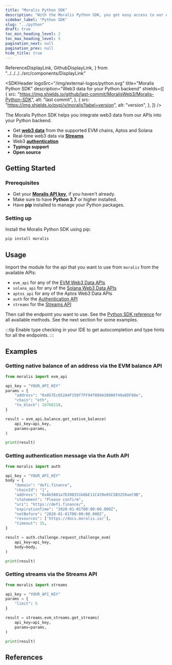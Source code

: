 ```yaml
---
title: "Moralis Python SDK"
description: "With the Moralis Python SDK, you get easy access to our APIs within your Python backend"
sidebar_label: "Python SDK"
slug: "../python"
draft: true
toc_min_heading_level: 2
toc_max_heading_level: 5
pagination_next: null
pagination_prev: null
hide_title: true
---
```


  ReferenceDisplayLink,
  GithubDisplayLink,
} from "../../../../src/components/DisplayLink"

<SDKHeader
  logoSrc="/img/external-logos/python.svg"
  title="Moralis Python SDK"
  description="Web3 data for your Python backend"
  shields={[
    {
      src: "https://img.shields.io/github/last-commit/MoralisWeb3/Moralis-Python-SDK",
      alt: "last commit",
    },
    {
      src: "https://img.shields.io/pypi/v/moralis?label=version",
      alt: "version",
    },
  ]}
/>

The Moralis Python SDK helps you integrate web3 data from our APIs into your Python backend.

- Get [**web3 data**](/web3-data-api) from the supported EVM chains, Aptos and Solana
- Real-time web3 data via [**Streams**](/streams-api)
- Web3 [**authentication**](/auth-api)
- **Typings support**
- **Open source**

## Getting Started

### Prerequisites

- Get your [**Moralis API key**](http://localhost:3000/web3-data-api/get-your-api-key), if you haven't already.
- Make sure to have **Python 3.7** or higher installed.
- Have **pip** installed to manage your Python packages.

### Setting up

Install the Moralis Python SDK using pip:

```bash
pip install moralis
```

## Usage

Import the module for the api that you want to use from `moralis` from the available APIs:

- `evm_api` for any of the [EVM Web3 Data APIs](/web3-data-api/evm)
- `solana_api` for any of the [Solana Web3 Data APIs](/web3-data-api/solana)
- `aptos_api` for any of the Aptos Web3 Data APIs
- `auth` for the [Authentication API](/authentication-api)
- `streams` for the [Streams API](/streams-api)

Then call the endpoint you want to use. See the [Python SDK reference](https://moralisweb3.github.io/Moralis-Python-SDK/) for all available methods.
See the next section for some examples.

:::tip
Enable type checking in your IDE to get autocompletion and type hints for all the endpoints.
:::

## Examples

### Getting native balance of an address via the EVM balance API

```python
from moralis import evm_api

api_key = "YOUR_API_KEY"
params = {
    "address": "0x057Ec652A4F150f7FF94f089A38008f49a0DF88e",
    "chain": "eth",
    "to_block": 16766218,
}

result = evm_api.balance.get_native_balance(
    api_key=api_key,
    params=params,
)

print(result)
```

### Getting authentication message via the Auth API

```python
from moralis import auth

api_key = "YOUR_API_KEY"
body = {
    "domain": "defi.finance",
    "chainId": "1",
    "address": "0xAb5801a7D398351b8bE11C439e05C5B3259aeC9B",
    "statement": "Please confirm",
    "uri": "https://defi.finance/",
    "expirationTime": "2020-01-01T00:00:00.000Z",
    "notBefore": "2020-01-01T00:00:00.000Z",
    "resources": ['https://docs.moralis.io/'],
    "timeout": 15,
}

result = auth.challenge.request_challenge_evm(
    api_key=api_key,
    body=body,
)

print(result)
```

### Getting streams via the Streams API

```python
from moralis import streams

api_key = "YOUR_API_KEY"
params = {
    "limit": 5
}

result = streams.evm_streams.get_streams(
    api_key=api_key,
    params=params,
)

print(result)
```

## References

<div className="row">
  <div className="col col--6">
    <div>
      <ReferenceDisplayLink
        label="Python SDK References"
        subLabel="Technical documentation"
        href="https://moralisweb3.github.io/Moralis-Python-SDK"
      />
    </div>
  </div>
  <div className="col col--6">
    <div>
      <GithubDisplayLink
        label="Github repo"
        subLabel="View code and contribute"
        href="https://github.com/MoralisWeb3/Moralis-Python-SDK"
      />
    </div>
  </div>
</div>
